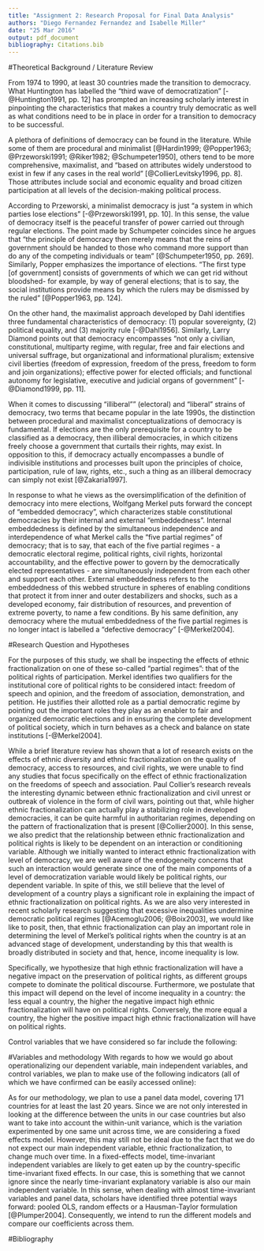 ```yaml
---
title: "Assignment 2: Research Proposal for Final Data Analysis"
authors: "Diego Fernandez Fernandez and Isabelle Miller"
date: "25 Mar 2016"
output: pdf_document
bibliography: Citations.bib
---
```


#Theoretical Background / Literature Review

From 1974 to 1990, at least 30 countries made the transition to democracy. What Huntington has labelled the "third wave of democratization" [-@Huntington1991, pp. 12] has prompted an increasing scholarly interest in pinpointing the characteristics that makes a country truly democratic as well as what conditions need to be in place in order for a transition to democracy to be successful. 

A plethora of definitions of democracy can be found in the literature. While some of them are procedural and minimalist [@Hardin1999; @Popper1963; @Przeworski1991; @Riker1982; @Schumpeter1950], others tend to be more comprehensive, maximalist, and "based on attributes widely understood to exist in few if any cases in the real world" [@CollierLevitsky1996, pp. 8]. Those attributes include social and economic equality and broad citizen participation at all levels of the decision-making political process. 

According to Przeworski, a minimalist democracy is just "a system in which parties lose elections" [-@Przeworski1991, pp. 10]. In this sense, the value of democracy itself is the peaceful transfer of power carried out through regular elections. The point made by Schumpeter coincides since he argues that "the principle of democracy then merely means that the reins of government should be handed to those who command more support than do any of the competing individuals or team" [@Schumpeter1950, pp. 269]. Similarly, Popper emphasizes the importance of elections.  "The first type [of government] consists of governments of which we can get rid without bloodshed- for example, by way of general elections; that is to say, the social institutions provide means by which the rulers may be dismissed by the ruled" [@Popper1963, pp. 124]. 

On the other hand, the maximalist approach developed by Dahl identifies three fundamental characteristics of democracy: (1) popular sovereignty, (2) political equality, and (3) majority rule [-@Dahl1956]. Similarly, Larry Diamond points out that democracy encompasses "not only a civilian, constitutional, multiparty regime, with regular, free and fair elections and universal suffrage, but organizational and informational pluralism; extensive civil liberties (freedom of expression, freedom of the press, freedom to form and join organizations); effective power for elected officials; and functional autonomy for legislative, executive and judicial organs of government" [-@Diamond1999, pp. 11].

When it comes to discussing "illiberal"" (electoral) and "liberal" strains of democracy, two terms that became popular in the late 1990s, the distinction between procedural and maximalist conceptualizations of democracy is fundamental. If elections are the only prerequisite for a country to be classified as a democracy, then illiberal democracies, in which citizens freely choose a government that curtails their rights, may exist. In opposition to this, if democracy actually encompasses a bundle of indivisible institutions and processes built upon the principles of choice, participation, rule of law, rights, etc., such a thing as an illiberal democracy can simply not exist [@Zakaria1997].

In response to what he views as the oversimplification of the definition of democracy into mere elections, Wolfgang Merkel puts forward the concept of "embedded democracy", which characterizes stable constitutional democracies by their internal and external "embeddedness". Internal embeddedness is defined by the simultaneous independence and interdependence of what Merkel calls the "five partial regimes" of democracy; that is to say, that each of the five partial regimes - a democratic electoral regime, political rights, civil rights, horizontal accountability, and the effective power to govern by the democratically elected representatives - are simultaneously independent from each other and support each other. External embeddedness refers to the embeddedness of this webbed structure in spheres of enabling conditions that protect it from inner and outer destabilizers and shocks, such as a developed economy, fair distribution of resources, and prevention of extreme poverty, to name a few conditions. By his same definition, any democracy where the mutual embeddedness of the five partial regimes is no longer intact is labelled a "defective democracy" [-@Merkel2004].

#Research Question and Hypotheses

For the purposes of this study, we shall be inspecting the effects of ethnic fractionalization on one of these so-called "partial regimes": that of the political rights of participation. Merkel identifies two qualifiers for the institutional core of political rights to be considered intact: freedom of speech and opinion, and the freedom of association, demonstration, and petition. He justifies their allotted role as a partial democratic regime by pointing out the important roles they play as an enabler to fair and organized democratic elections and in ensuring the complete development of political society, which in turn behaves as a check and balance on state institutions [-@Merkel2004]. 

While a brief literature review has shown that a lot of research exists on the effects of ethnic diversity and ethnic fractionalization on the quality of democracy, access to resources, and civil rights, we were unable to find any studies that focus specifically on the effect of ethnic fractionalization on the freedoms of speech and association. Paul Collier's research reveals the interesting dynamic between ethnic fractionalization and civil unrest or outbreak of violence in the form of civil wars, pointing out that, while higher ethnic fractionalization can actually play a stabilizing role in developed democracies, it can be quite harmful in authoritarian regimes, depending on the pattern of fractionalization that is present [@Collier2000]. In this sense, we also predict that the relationship between ethnic fractionalization and political rights is likely to be dependent on an interaction or conditioning variable. Although we initially wanted to interact ethnic fractionalization with level of democracy, we are well aware of the endogeneity concerns that such an interaction would generate since one of the main components of a level of democratization variable would likely be political rights, our dependent variable. In spite of this, we still believe that the level of development of a country plays a significant role in explaining the impact of ethnic fractionalization on political rights. As we are also very interested in recent scholarly research suggesting that excessive inequalities undermine democratic political regimes [@Acemoglu2006; @Boix2003], we would like like to posit, then, that ethnic fractionalization can play an important role in determining the level of Merkel's political rights when the country is at an advanced stage of development, understanding by this that wealth is broadly distributed in society and that, hence, income inequality is low. 

Specifically, we hypothesize that high ethnic fractionalization will have a negative impact on the preservation of political rights, as different groups compete to dominate the political discourse. Furthermore, we postulate that this impact will depend on the level of income inequality in a country: the less equal a country, the higher the negative impact high ethnic fractionalization will have on political rights. Conversely, the more equal a country, the higher the positive impact high ethnic fractionalization will have on political rights.

Control variables that we have considered so far include the following: \itemize{
\item{Linguistic fractionalization}{ - while linguistic identity may often overlap with ethnic identity, it also often plays a unifying role in multi-ethnic societies. This unifying role may, in turn, affect the intergroup competition and conflict that we theorize may play a negative role on political rights. However, the risk of multicollinearity will likely have to be accounted for and monitored. We also considered religious fractionalization as a similar control variable, but concluded that religious correlation to ethnicity is often much higher than linguistic correlation and therefore the probability of collinearity problems would be too high.}

\item{Economic inequality}{ - economic inequality serves to exacerbate any sort of inter-societal or intergroup divisions or differences, and we suspect that with ethnicity this would be no different. Therefore, it would be important to include it among our control variables.}

\item{Income per capita}{ - lack of wealth can produce general dissatisfaction and conflict among a population, and in turn also exacerbate intergroup conflict. We would also want to control for its residual effects.}

\item{Judicial independence}{ - judicial independence serves, here, as a proxy for horizontal accountability, which in turn guarantees the ability of the state to keep itself in check. As a control variable, it would help control for the role of the state in the possible suppression of political rights.}

\item{Indicators of government accountability}{ - these would play a similar role to judicial independence in controlling for the role of the state in other positively or negatively determining the preservation of political rights.}
}

#Variables and methodology
With regards to how we would go about operationalizing our dependent variable, main independent variables, and control variables, we plan to make use of the following indicators (all of which we have confirmed can be easily accessed online): \itemize{

\item{Dependent variable}{ - as we have already said, according to Merkel's strict definition, political rights shall consist for the purposes of this study of the freedom of speech and opinion on the one hand, and the freedom of association, demonstration, and petition on the other hand. Since the majority of political rights variables that we have found encompass more dimensions than those (that is to say, are somewhat broader than our selected definition), we have decided to depend upon Freedom House's Freedom of the Press variable as a proxy for freedom of speech and opinion. Nevertheless, we also intend to run the second dimension, freedom of association, demonstration, and petition, as alternative dependent variable to serve as a robustness check. As a proxy for this, we shall use Freedom House's Associational and Organizational Rights variable.}

\item{Main independent variable}{ - for ethnic fractionalization, we plan to use the indicator developed in 2003 by Alesina et al. Their variable ranges from 0 to 1, 0 being the most ethnically homogeneous that a country can be and 1 diverse or fractionalized.}

\item{Interaction variable}{ - for income inequality, we are intending to use the Gini coefficient, which takes values from 0 to 1, being 0 maximum equality and 1 maximum inequality.}

\item{Control variables}{ - Alesina et al.'s ethnic fractionalization indicator, GDP per capita, the independence of judiciary categorical variable developed by CIRI Human Rights Data Project, and the voice and accountability variable from the World Bank's Worldwide Governance Indicators will serve as our chosen control variables.}
}


As for our methodology, we plan to use a panel data model, covering 171 countries for at least the last 20 years. Since we are not only interested in looking at the difference between the units in our case countries but also want to take into account the within-unit variance, which is the variation experimented by one same unit across time, we are considering a fixed effects model. However, this may still not be ideal due to the fact that we do not expect our main independent variable, ethnic fractionalization, to change much over time. In a fixed-effects model, time-invariant independent variables are likely to get eaten up by the country-specific time-invariant fixed effects. In our case, this is something that we cannot ignore since the nearly time-invariant explanatory variable is also our main independent variable. In this sense, when dealing with almost time-invariant variables and panel data, scholars have identified three potential ways forward: pooled OLS, random effects or a Hausman-Taylor formulation [@Plumper2004]. Consequently, we intend to run the different models and compare our coefficients across them. 


\newpage
#Bibliography


